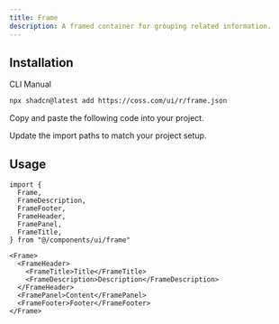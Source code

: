 ```yaml
---
title: Frame
description: A framed container for grouping related information.
---
```


<ComponentPreview name="frame-demo" />

## Installation

<CodeTabs>

<TabsList>
  <TabsTab value="cli">CLI</TabsTab>
  <TabsTab value="manual">Manual</TabsTab>
</TabsList>
<TabsPanel value="cli">

```bash
npx shadcn@latest add https://coss.com/ui/r/frame.json
```

</TabsPanel>

<TabsPanel value="manual">

<Steps>

<Step>Copy and paste the following code into your project.</Step>

<ComponentSource name="frame" title="components/ui/frame.tsx" />

<Step>Update the import paths to match your project setup.</Step>

</Steps>

</TabsPanel>

</CodeTabs>

## Usage

```tsx
import {
  Frame,
  FrameDescription,
  FrameFooter,
  FrameHeader,
  FramePanel,
  FrameTitle,
} from "@/components/ui/frame"
```

```tsx
<Frame>
  <FrameHeader>
    <FrameTitle>Title</FrameTitle>
    <FrameDescription>Description</FrameDescription>
  </FrameHeader>
  <FramePanel>Content</FramePanel>
  <FrameFooter>Footer</FrameFooter>
</Frame>
```
